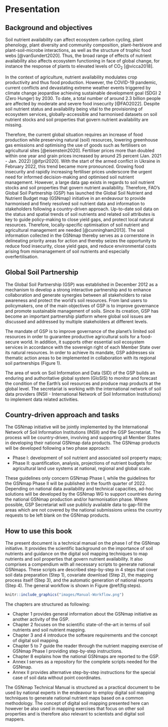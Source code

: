 \mainmatter

# Presentation

##	Background and objectives
Soil nutrient availability can affect ecosystem carbon cycling, plant phenology, plant diversity and community composition, plant-herbivore and plant-soil-microbe interactions, as well as the structure of trophic food webs [@vanSundert2020]. Thus, the broad range of effects of nutrient availability also affects ecosystem functioning in face of global change, for instance the response of plants to elevated levels of CO~2~ [@vicca2018]. 

In the context of agriculture, nutrient availability modulates crop productivity and thus food production. However, the COVID-19 pandemic, current conflicts and devastating extreme weather events triggered by climate change jeopardise achieving sustainable development goal (SDG) 2 (Zero Hunger) by 2030. To date, a total number of around 2.3 billion people are affected by moderate and severe food insecurity [@FAO2022]. Despite soil nutrient status and availability being vital to the provisioning of ecosystem services, globally-accessible and harmonised datasets on soil nutrient stocks and soil properties that govern nutrient availability are missing. 

Therefore, the current global situation requires an increase of food production while preserving natural (soil) resources, lowering greenhouse gas emissions and optimising the use of goods such as fertilisers on agricultural sites [@eisenstein2020]. Fertiliser prices more than doubled within one year and grain prices increased by around 25 percent (Jan. 2021 - Jan. 2022) [@ifpri2020]. With the start of the armed conflict in Ukraine in February 2022, this trend became more pronounced.
Growing food insecurity and rapidly increasing fertiliser prices underscore the urgent need for informed decision-making and optimised soil nutrient management. However, a large data gap exists in regards to soil nutrient stocks and soil properties that govern nutrient availability. Therefore, FAO’s Global Soil Partnership (GSP) has launched the Global Soil Nutrient and Nutrient Budget map (GSNmap) initiative in an endeavour to provide harmonised and finely resolved soil nutrient data and information to stakeholders following a country-driven approach.
Up-to-date soil data on the status and spatial trends of soil nutrients and related soil attributes is key to guide policy-making to close yield gaps, and protect local natural resources. Therefore, locally-specific optimisation of soil nutrient and agricultural management are needed [@cunningham2013]. The soil information collected in the GSNmap thereby serves as a cornerstone in delineating priority areas for action and thereby seizes the opportunity to reduce food insecurity, close yield gaps, and reduce environmental costs arising from mismanagement of soil nutrients and especially overfertilisation.

## Global Soil Partnership
The Global Soil Partnership (GSP) was established in December 2012 as a mechanism to develop a strong interactive partnership and to enhance collaboration and generate synergies between all stakeholders to raise awareness and protect the world’s soil resources. From land users to policymakers, one of the main objectives of GSP is to improve governance and promote sustainable management of soils. Since its creation, GSP has become an important partnership platform where global soil issues are discussed and addressed by multiple stakeholders at different levels. 

The mandate of GSP is to improve governance of the planet’s limited soil resources in order to guarantee productive agricultural soils for a food-secure world. In addition, it supports other essential soil ecosystem services in accordance with the sovereign right of each Member State over its natural resources. In order to achieve its mandate, GSP addresses six thematic action areas  to be implemented in collaboration with its regional soil partnerships (Figure 1).

The area of work on Soil Information and Data (SID) of the GSP builds an enduring and authoritative global system (GloSIS) to monitor and forecast the condition of the Earth's soil resources and produce map products at the global level. The secretariat is working with the  international network of soil data providers (INSII - International Network of Soil Information Institutions) to implement data related activities. 

## Country-driven approach and tasks

The GSNmap initiative will be jointly implemented by the International Network of Soil Information Institutions (INSII) and the GSP Secretariat. The process will be country-driven, involving and supporting all Member States in developing their national GSNmap data products. The GSNmap products will be developed following a two phase approach:

* Phase I: development of soil nutrient and associated soil property maps;
* Phase II: quantification, analysis, projections of nutrient budgets for agricultural land use systems at national, regional and global scale. 

These guidelines only concern GSNmap Phase I, while the guidelines for the GSNmap Phase II will be published in the fourth quarter of 2022.
Depending on national data availability and technical capacities, ad-hoc solutions will be developed by the GSNmap WG to support countries during the national GSNmap production and/or harmonisation phase. Where possible, GSP Secretariat will use publicly available data to gap-fill the areas which are not covered by the national submissions unless the country requests to be left blank on the GSNmap products.

## How to use this book

The present document is a technical manual on the phase I of the GSNmap initiative. It provides the scientific background on the importance of soil nutrients and guidance on the digital soil mapping techniques to map nutrients and soil properties that govern nutrient availability. It also comprises a compendium with all necessary scripts to generate national GSNmaps. These scripts are described step-by-step in 4 steps that cover soil data preparation (Step 1), covariate download (Step 2), the mapping process itself (Step 3), and the automatic generation of national reports (Step 4). The general workflow is shown in Figure \@ref(fig:steps).

```r
knitr::include_graphics("images/Manual-Workflow.png")

```

The chapters are structured as following:

* Chapter 1 provides general information about the GSNmap initiative as another activity of the GSP.
* Chapter 2 focuses on the scientific state-of-the-art in terms of soil nutrients and soil nutrient mapping.
* Chapter 3 and 4 introduce the software requirements and the concept of digital soil mapping.
* Chapter 5 to 7 guide the reader through the nutrient mapping exercise of GSNmap Phase I providing step-by-step instructions.
* Chapter 8 explains how the national GSNmaps are reported to the GSP.
* Annex I serves as a repository for the complete scripts needed for the GSNmap.
* Annex II provides alternative step-by-step instructions for the special case of soil data without point coordinates.

The GSNmap Technical Manual is structured as a practical document to be used by national experts in the endeavour to employ digital soil mapping techniques to generate national nutrient maps based on a common methodology. The concept of digital soil mapping presented here can however be also used in mapping exercises that focus on other soil properties and is therefore also relevant to scientists and digital soil mappers. 


